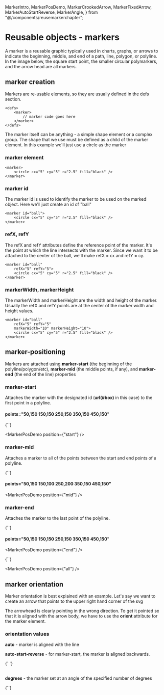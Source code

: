   MarkerIntro,
  MarkerPosDemo,
  MarkerCrookedArrow,
  MarkerFixedArrow,
  MarkerAutoStartReverse,
  MarkerAngle,
} from "@/components/reusemarkerchapter";

# Reusable objects - markers

A marker is a reusable graphic typically used in charts, graphs, or arrows to indicate the beginning, middle, and end of a path, line, polygon, or polyline. In the image below, the square start point, the smaller circular polymarkers, and the arrow head are all markers.

<MarkerIntro />

## marker creation

Markers are re-usable elements, so they are usually defined in the defs section.

```
<defs>
    <marker>
        // marker code goes here
    </marker>
</defs>
```

The marker itself can be anything - a simple shape element or a complex group. The shape that we use must be defined as a child of the marker element. In this example we'll just use a circle as the marker

### marker element

```
<marker>
    <circle cx="5" cy="5" r="2.5" fill="black" />
</marker>
```

### marker id

The marker id is used to identify the marker to be used on the marked object. Here we'll just create an id of "ball"

```
<marker id="ball">
    <circle cx="5" cy="5" r="2.5" fill="black" />
</marker>
```

### refX, refY

The refX and refY attributes define the reference point of the marker. It's the point at which the line intersects with the marker. Since we want it to be attached to the center of the ball, we'll make refX = cx and refY = cy.

```
<marker id="ball"
    refX="5" refY="5">
    <circle cx="5" cy="5" r="2.5" fill="black" />
</marker>
```

### markerWidth, markerHeight

The markerWidth and markerHeight are the width and height of the marker. Usually the refX and refY points are at the center of the marker width and height values.

```
<marker id="ball"
    refX="5" refY="5"
    markerWidth="10" markerHeight="10">
    <circle cx="5" cy="5" r="2.5" fill="black" />
</marker>
```

## marker-positioning

Markers are attached using **marker-start** (the beginning of the polyline/polygon/etc), **marker-mid** (the middle points, if any), and **marker-end** (the end of the line) properties

### marker-start

Attaches the marker with the designated id (**url(#box)** in this case) to the first point in a polyline.

#### points="**50,150** 150,150 250,150 350,150 450,150"

<Blocks>
  {`<polyline 
    marker-start="url(#box)" 
    points="50,150 150,150 250,150 350,150 450,150" 
    stroke="black" strokeWidth="2" fill="none" />`}
</Blocks>

<MarkerPosDemo position={"start"} />

### marker-mid

Attaches a marker to all of the points between the start and end points of a polyline.

<Blocks>
  {`<polyline 
    marker-mid="url(#ball)" 
    points="50,150 150,150 250,150 350,150 450,150" 
    stroke="black" strokeWidth="2" fill="none" />`}
</Blocks>

#### points="50,150 **150,100 250,200 350,150** 450,150"

<MarkerPosDemo position={"mid"} />

### marker-end

Attaches the marker to the last point of the polyline.

<Blocks>
  {`<polyline 
    marker-end="url(#arrowhead)" 
    points="50,150 150,150 250,150 350,150 450,150" 
    stroke="black" strokeWidth="2" fill="none" />`}
</Blocks>

#### points="50,150 150,150 250,150 350,150 **450,150**"

<MarkerPosDemo position={"end"} />

<Blocks>
  {`<polyline 
    marker-start="url(#box)" 
    markerEnd="url(#arrowhead)" 
    marker-mid="url(#ball)" 
    points="50,150 150,150 250,150 350,150 450,150"
    stroke="black" strokeWidth="2" fill="none"  />`}
</Blocks>

<MarkerPosDemo position={"all"} />

## marker orientation

Marker orientation is best explained with an example. Let's say we want to create an arrow that points to the upper right hand corner of the svg

<MarkerCrookedArrow />

The arrowhead is clearly pointing in the wrong direction. To get it pointed so that it is aligned with the arrow body, we have to use the **orient** attribute for the marker element.

<MarkerFixedArrow />

### orientation values

**auto** - marker is aligned with the line

**auto-start-reverse** - for marker-start, the marker is aligned backwards.

<Blocks>
  {`<defs>
    <marker id="arrowhead" 
        orient="auto-start-reverse" 
        refX="5" refY="5" 
        markerWidth="10" markerHeight="10">
        <polygon 
            points="0,0 10,5 0,10" fill="black" stroke="black" />
    </marker>
</defs>
<polyline 
    markerStart="url(#arrowhead)" 
    markerEnd="url(#arrowhead-3)" 
    stroke="black" strokeWidth="2" 
    fill="none" 
    points="50, 250 450,50" />`}
</Blocks>

<MarkerAutoStartReverse />

<br />
<br />

**degrees** - the marker set at an angle of the specified number of degrees

<Blocks>
  {`<marker 
    id="arrowhead" 
    orient="25deg" 
    refX="5" refY="5"
    markerWidth="10" markerHeight="10">`}
</Blocks>

<MarkerAngle />
